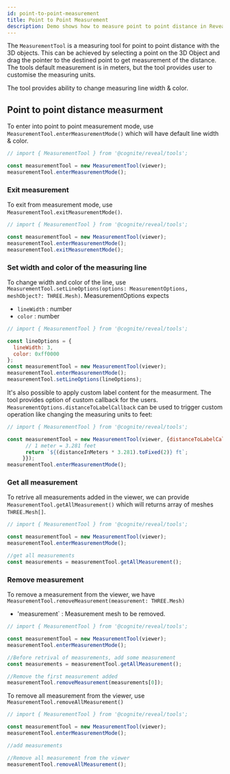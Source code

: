 ```yaml
---
id: point-to-point-measurement
title: Point to Point Measurement
description: Demo shows how to measure point to point distance in Reveal.
---
```



The `MeasurementTool` is a measuring tool for point to point distance with the 3D objects.
This can be achieved by selecting a point on the 3D Object and drag the pointer to the destined point to get measurement of the distance.
The tools default measurement is in meters, but the tool provides user to customise the measuring units.

The tool provides ability to change measuring line width & color.

<DemoWrapper name="Cognite3DViewerDemo" />

## Point to point distance measurment
To enter into point to point measurement mode, use `MeasurementTool.enterMeasurementMode()` which will have default line width & color.

```jsx runnable
// import { MeasurementTool } from '@cognite/reveal/tools';

const measurementTool = new MeasurementTool(viewer);
measurementTool.enterMeasurementMode();
```
### Exit measurement
To exit from measurement mode, use `MeasurementTool.exitMeasurementMode()`.

```jsx runnable
// import { MeasurementTool } from '@cognite/reveal/tools';

const measurementTool = new MeasurementTool(viewer);
measurementTool.enterMeasurementMode();
measurementTool.exitMeasurementMode();
```

### Set width and color of the measuring line
To change width and color of the line, use `MeasurementTool.setLineOptions(options: MeasurementOptions, meshObject?: THREE.Mesh)`. MeasurementOptions expects
  - `lineWidth` : number
  - `color` : number

```jsx runnable
// import { MeasurementTool } from '@cognite/reveal/tools';

const lineOptions = {
  lineWidth: 3,
  color: 0xff0000
};
const measurementTool = new MeasurementTool(viewer);
measurementTool.enterMeasurementMode();
measurementTool.setLineOptions(lineOptions);
```

It's also possible to apply custom label content for the measurment.
The tool provides option of custom callback for the users. `MeasurementOptions.distanceToLabelCallback` can be
used to trigger custom operation like changing the measuring units to feet:

```jsx runnable
// import { MeasurementTool } from '@cognite/reveal/tools';

const measurementTool = new MeasurementTool(viewer, {distanceToLabelCallback: (distanceInMeters) => {
      // 1 meter = 3.281 feet
      return `${(distanceInMeters * 3.281).toFixed(2)} ft`;
     }});
measurementTool.enterMeasurementMode();
```

### Get all measurement
To retrive all measurements added in the viewer, we can provide `MeasurementTool.getAllMeasurement()` which will
returns array of meshes `THREE.Mesh[]`.

```jsx
// import { MeasurementTool } from '@cognite/reveal/tools';

const measurementTool = new MeasurementTool(viewer);
measurementTool.enterMeasurementMode();

//get all measurements
const measurements = measurementTool.getAllMeasurement();
```

### Remove measurement
To remove a measurement from the viewer, we have `MeasurementTool.removeMeasurement(measurement: THREE.Mesh)`
  - 'measurement` : Measurement mesh to be removed.

```jsx
// import { MeasurementTool } from '@cognite/reveal/tools';

const measurementTool = new MeasurementTool(viewer);
measurementTool.enterMeasurementMode();

//Before retrival of measurements, add some measurement
const measurements = measurementTool.getAllMeasurement();

//Remove the first measurement added
measurementTool.removeMeasurement(measurements[0]);
```

To remove all measurement from the viewer, use `MeasurementTool.removeAllMeasurement()`

```jsx
// import { MeasurementTool } from '@cognite/reveal/tools';

const measurementTool = new MeasurementTool(viewer);
measurementTool.enterMeasurementMode();

//add measurements

//Remove all measurement from the viewer
measurementTool.removeAllMeasurement();
```